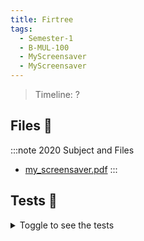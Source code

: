 ```yaml
---
title: Firtree
tags:
  - Semester-1
  - B-MUL-100
  - MyScreensaver
  - MyScreensaver
---
```

> Timeline: ?


## Files 📂

:::note 2020 Subject and Files
- [my_screensaver.pdf](https://github.com/Studio-17/Epitech-Subjects/raw/main/Semester-1/B-MUL-100/MyScreensaver/MyScreensaver/my_screensaver.pdf)
:::

## Tests 🤖
<details>
  <summary>Toggle to see the tests</summary>
  <div>
Yo
  </div>
</details>

